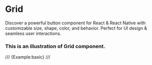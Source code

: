 # Grid

Discover a powerful button component for React & React Native with customizable size, shape, color, and behavior. Perfect for UI design & seamless user interactions.


### This is an illustration of Grid component.
/// {Example:basic} ///